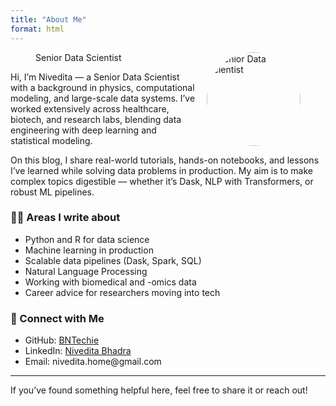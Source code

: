 ```yaml
---
title: "About Me"
format: html
---
```

![Senior Data Scientist](image/nivedita.jpeg){width=150px style="border-radius: 50%; float: right; margin-left: 1em;"}



Hi, I’m Nivedita — a Senior Data Scientist with a background in physics, computational modeling, and large-scale data systems. I’ve worked extensively across healthcare, biotech, and research labs, blending data engineering with deep learning and statistical modeling.

On this blog, I share real-world tutorials, hands-on notebooks, and lessons I’ve learned while solving data problems in production. My aim is to make complex topics digestible — whether it's Dask, NLP with Transformers, or robust ML pipelines.

### 👩‍💻 Areas I write about
- Python and R for data science
- Machine learning in production
- Scalable data pipelines (Dask, Spark, SQL)
- Natural Language Processing
- Working with biomedical and -omics data
- Career advice for researchers moving into tech

### 💬 Connect with Me
- GitHub: [BNTechie](https://github.com/BNTechie)
- LinkedIn: [Nivedita Bhadra](https://www.linkedin.com/in/nivedita-bhadra-ph-d-b5149130/)
- Email: nivedita.home@gmail.com

---

If you’ve found something helpful here, feel free to share it or reach out!

